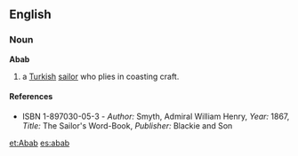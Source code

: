==English==

===Noun===
'''Abab'''
# a [[Turkey|Turkish]] [[sailor]] who plies in coasting craft.

====References====
*ISBN 1-897030-05-3 - ''Author:'' Smyth, Admiral William Henry, ''Year:'' 1867, ''Title:'' The Sailor's Word-Book, ''Publisher:'' Blackie and Son

[[et:Abab]]
[[es:abab]]